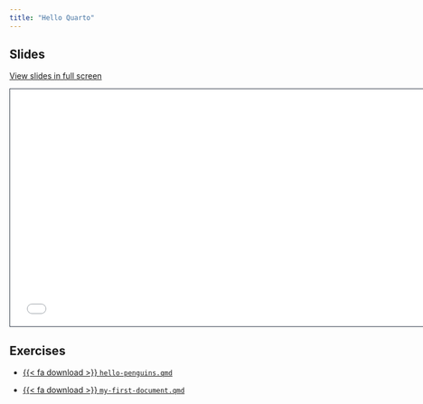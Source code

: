 ```yaml
---
title: "Hello Quarto"
---
```


## Slides

[View slides in full screen](1-1-hello-quarto.html)

```{=html}
<iframe class="slide-deck" src="1-1-hello-quarto.html" height="420" width="747" style="border: 1px solid #2e3846;"></iframe>
```
## Exercises

-   <a href="https://raw.githubusercontent.com/mine-cetinkaya-rundel/quarto-sdss/main/exercises/hello-penguins.qmd">{{< fa download >}} `hello-penguins.qmd`</i></a>

-   <a href="https://raw.githubusercontent.com/mine-cetinkaya-rundel/quarto-sdss/main/exercises/my-first-document.qmd">{{< fa download >}} `my-first-document.qmd`</i></a>
